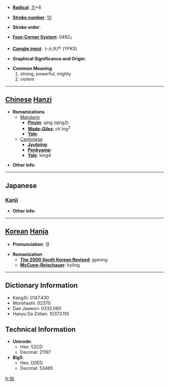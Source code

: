 * '''[[Wiktionary:Chinese radical index| Radical]]''': [[Wiktionary:Chinese radical index 力|力]]+8

* '''[[Wiktionary:Chinese total strokes index|Stroke number]]''': [[Wiktionary:Chinese total strokes index 10|10]]

* '''Stroke order''': 

* '''[[Wiktionary:Chinese four corner index|Four-Corner System]]''': 0492<sub>7</sub>

* '''[[Wiktionary:Chinese Cangjie index|Cangjie input]]''': 卜火大尸 (YFKS)

* '''Graphical Significance and Origin''': 

* '''Common Meaning'''
*#strong, powerful, mighty
*# violent


----

== [[Chinese]] [[Hanzi]] ==

* '''Romanizations'''
** [[Mandarin]]
*** '''[[Pinyin]]''': qíng (qing2)
*** '''[[Wade-Giles]]''': ch'ing<sup>2</sup>
*** '''[[Yale]]''': 
**[[Cantonese]]
***'''[[Jyutping]]''':
***'''[[Penkyamp]]''': 
***'''[[Yale]]''': king4

* '''Other info''': 

----

==Japanese==
===[[Kanji]]===
{{kanji|on readings=[[けい]] (kei)
|kun readings=[[つよい]] (tsuyoi)
}}

* '''Other info''':  

----

== [[Korean]] [[Hanja]] ==

* '''Pronunciation''': 경

* '''Romanization'''
** '''[[The 2000 South Korean Revised Romanization|The 2000 South Korean Revised]]''': gyeong
** '''[[McCune-Reischauer]]''': kyŏng

----

== Dictionary Information ==

* KangXi: 0147.430
* Morohashi: 02370
* Dae Jaweon: 0333.060
* Hanyu Da Zidian: 10373.110

== Technical Information ==

* '''Unicode''':
** Hex: 52CD
** Decimal: 21197
* '''Big5''':
** Hex: D0ED
** Decimal: 53485

[[fr:勍]]